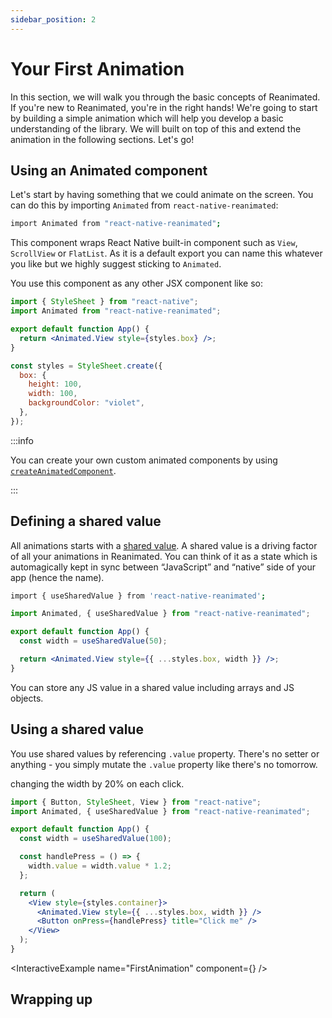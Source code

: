 ```yaml
---
sidebar_position: 2
---
```



# Your First Animation

In this section, we will walk you through the basic concepts of Reanimated. If you're new to Reanimated, you're in the right hands! We're going to start by building a simple animation which will help you develop a basic understanding of the library. We will built on top of this and extend the animation in the following sections. Let's go!

## Using an Animated component

Let's start by having something that we could animate on the screen. You can do this by importing `Animated` from `react-native-reanimated`:

```bash
import Animated from "react-native-reanimated";
```

This component wraps React Native built-in component such as `View`, `ScrollView` or `FlatList`. As it is a default export you can name this whatever you like but we highly suggest sticking to `Animated`.

You use this component as any other JSX component like so:

```jsx {5}
import { StyleSheet } from "react-native";
import Animated from "react-native-reanimated";

export default function App() {
  return <Animated.View style={styles.box} />;
}

const styles = StyleSheet.create({
  box: {
    height: 100,
    width: 100,
    backgroundColor: "violet",
  },
});
```

:::info

You can create your own custom animated components by using [`createAnimatedComponent`](/api/createAnimatedComponent).

:::

## Defining a shared value

All animations starts with a [shared value](/learn-more/shared-value). A shared value is a driving factor of all your animations in Reanimated. You can think of it as a state which is automagically kept in sync between “JavaScript” and “native” side of your app (hence the name).

```bash
import { useSharedValue } from 'react-native-reanimated';
```

```jsx {4, 6}
import Animated, { useSharedValue } from "react-native-reanimated";

export default function App() {
  const width = useSharedValue(50);

  return <Animated.View style={{ ...styles.box, width }} />;
}
```

You can store any JS value in a shared value including arrays and JS objects.

## Using a shared value

You use shared values by referencing `.value` property. There's no setter or anything - you simply mutate the `.value` property like there's no tomorrow.

changing the width by 20% on each click.

```jsx
import { Button, StyleSheet, View } from "react-native";
import Animated, { useSharedValue } from "react-native-reanimated";

export default function App() {
  const width = useSharedValue(100);

  const handlePress = () => {
    width.value = width.value * 1.2;
  };

  return (
    <View style={styles.container}>
      <Animated.View style={{ ...styles.box, width }} />
      <Button onPress={handlePress} title="Click me" />
    </View>
  );
}
```

<InteractiveExample name="FirstAnimation" component={<FirstAnimation />} />

## Wrapping up
